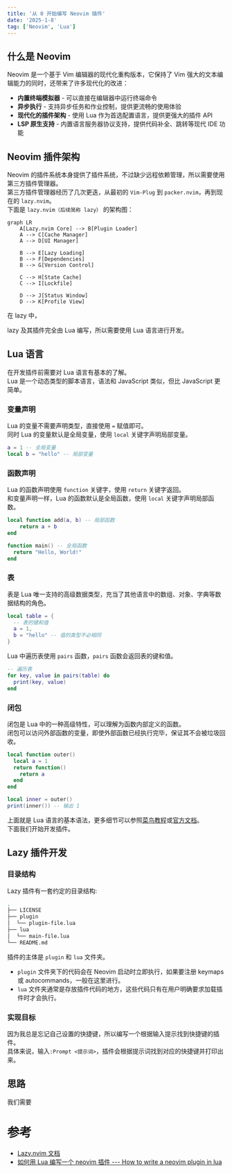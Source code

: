 ```yaml
---
title: '从 0 开始编写 Neovim 插件'
date: '2025-1-8'
tag: ['Neovim', 'Lua']
---
```


## 什么是 Neovim
Neovim 是一个基于 Vim 编辑器的现代化重构版本，它保持了 Vim 强大的文本编辑能力的同时，还带来了许多现代化的改进：  

- **内置终端模拟器** - 可以直接在编辑器中运行终端命令
- **异步执行** - 支持异步任务和作业控制，提供更流畅的使用体验
- **现代化的插件架构** - 使用 Lua 作为首选配置语言，提供更强大的插件 API
- **LSP 原生支持** - 内置语言服务器协议支持，提供代码补全、跳转等现代 IDE 功能

## Neovim 插件架构
Neovim 的插件系统本身提供了插件系统，不过缺少远程依赖管理，所以需要使用第三方插件管理器。  
第三方插件管理器经历了几次更迭，从最初的 `Vim-Plug` 到 `packer.nvim`，再到现在的 `lazy.nvim`。  
下面是 `lazy.nvim（后续简称 lazy）` 的架构图：
```mermaid
graph LR
    A[Lazy.nvim Core] --> B[Plugin Loader]
    A --> C[Cache Manager]
    A --> D[UI Manager]
    
    B --> E[Lazy Loading]
    B --> F[Dependencies]
    B --> G[Version Control]
    
    C --> H[State Cache]
    C --> I[Lockfile]
    
    D --> J[Status Window]
    D --> K[Profile View]
```
在 lazy 中，

lazy 及其插件完全由 Lua 编写，所以需要使用 Lua 语言进行开发。  

## Lua 语言
在开发插件前需要对 Lua 语言有基本的了解。  
Lua 是一个动态类型的脚本语言，语法和 JavaScript 类似，但比 JavaScript 更简单。  
### 变量声明
Lua 的变量不需要声明类型，直接使用 `=` 赋值即可。  
同时 Lua 的变量默认是全局变量，使用 `local` 关键字声明局部变量。
```lua
a = 1 -- 全局变量
local b = "hello" -- 局部变量
```
### 函数声明
Lua 的函数声明使用 `function` 关键字，使用 `return` 关键字返回。  
和变量声明一样，Lua 的函数默认是全局函数，使用 `local` 关键字声明局部函数。
```lua
local function add(a, b) -- 局部函数
    return a + b
end

function main() -- 全局函数
  return "Hello, World!"
end
```
### 表
表是 Lua 唯一支持的高级数据类型，充当了其他语言中的数组、对象、字典等数据结构的角色。  
```lua
local table = {
  -- 表的键和值
  a = 1,
  b = "hello" -- 值的类型不必相同
}
```
Lua 中遍历表使用 `pairs` 函数，`pairs` 函数会返回表的键和值。
```lua
-- 遍历表
for key, value in pairs(table) do
  print(key, value)
end
```
### 闭包
闭包是 Lua 中的一种高级特性，可以理解为函数内部定义的函数。  
闭包可以访问外部函数的变量，即使外部函数已经执行完毕，保证其不会被垃圾回收。
```lua
local function outer()
  local a = 1
  return function()
    return a
  end
end

local inner = outer()
print(inner()) -- 输出 1
```

上面就是 Lua 语言的基本语法，更多细节可以参照[菜鸟教程](https://www.runoob.com/lua/lua-tutorial.html)或[官方文档](https://www.lua.org/manual/5.4/)。  
下面我们开始开发插件。

## Lazy 插件开发
### 目录结构
Lazy 插件有一套约定的目录结构:
```bash
.
├── LICENSE
├── plugin
│  └── plugin-file.lua
├── lua
│  └── main-file.lua
└── README.md
```
插件的主体是 `plugin` 和 `lua` 文件夹。  
- `plugin` 文件夹下的代码会在 Neovim 启动时立即执行，如果要注册 keymaps 或 autocommands，一般在这里进行。
- `lua` 文件夹通常是存放插件代码的地方，这些代码只有在用户明确要求加载插件时才会执行。

### 实现目标
因为我总是忘记自己设置的快捷键，所以编写一个根据输入提示找到快捷键的插件。  
具体来说，输入`:Prompt <提示词>`，插件会根据提示词找到对应的快捷键并打印出来。  

## 思路
我们需要

# 参考
- [Lazy.nvim 文档](https://lazy.folke.io/)
- [如何用 Lua 编写一个 neovim 插件 --- How to write a neovim plugin in lua](https://miguelcrespo.co/posts/how-to-write-a-neovim-plugin-in-lua/)
